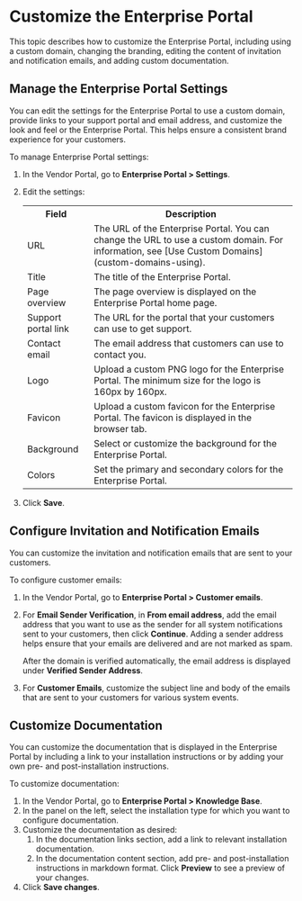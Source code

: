 # Customize the Enterprise Portal

This topic describes how to customize the Enterprise Portal, including using a custom domain, changing the branding, editing the content of invitation and notification emails, and adding custom documentation.

## Manage the Enterprise Portal Settings

You can edit the settings for the Enterprise Portal to use a custom domain, provide links to your support portal and email address, and customize the look and feel or the Enterprise Portal. This helps ensure a consistent brand experience for your customers.

To manage Enterprise Portal settings:

1. In the Vendor Portal, go to **Enterprise Portal > Settings**.
1. Edit the settings:

   <table>
     <tr>
       <th>Field</th>
       <th>Description</th>
     </tr>
     <tr>
       <td>URL</td>
       <td>The URL of the Enterprise Portal. You can change the URL to use a custom domain. For information, see [Use Custom Domains](custom-domains-using).</td>
     </tr>
     <tr>
       <td>Title</td>
       <td>The title of the Enterprise Portal.</td>
     </tr>
     <tr>
       <td>Page overview</td>
       <td>The page overview is displayed on the Enterprise Portal home page.</td>
     </tr>
     <tr>
       <td>Support portal link</td>
       <td>The URL for the portal that your customers can use to get support.</td>
     </tr>
     <tr>
       <td>Contact email</td>
       <td>The email address that customers can use to contact you.</td>
     </tr>
     <tr>
       <td>Logo</td>
       <td>Upload a custom PNG logo for the Enterprise Portal. The minimum size for the logo is 160px by 160px.</td>
     </tr>
     <tr>
       <td>Favicon</td>
       <td>Upload a custom favicon for the Enterprise Portal. The favicon is displayed in the browser tab.</td>
     </tr>
     <tr>
       <td>Background</td>
       <td>Select or customize the background for the Enterprise Portal.</td>
     </tr>
     <tr>
       <td>Colors</td>
       <td>Set the primary and secondary colors for the Enterprise Portal.</td>
     </tr>
   </table>

1. Click **Save**.

## Configure Invitation and Notification Emails

You can customize the invitation and notification emails that are sent to your customers.

To configure customer emails:

1. In the Vendor Portal, go to **Enterprise Portal > Customer emails**.
1. For **Email Sender Verification**, in **From email address**, add the email address that you want to use as the sender for all system notifications sent to your customers, then click **Continue**. Adding a sender address helps ensure that your emails are delivered and are not marked as spam.

    After the domain is verified automatically, the email address is displayed under **Verified Sender Address**.
1. For **Customer Emails**, customize the subject line and body of the emails that are sent to your customers for various system events.

## Customize Documentation

You can customize the documentation that is displayed in the Enterprise Portal by including a link to your installation instructions or by adding your own pre- and post-installation instructions.

To customize documentation:

1. In the Vendor Portal, go to **Enterprise Portal > Knowledge Base**.
1. In the panel on the left, select the installation type for which you want to configure documentation.
1. Customize the documentation as desired:
    1. In the documentation links section, add a link to relevant installation documentation.
    1. In the documentation content section, add pre- and post-installation instructions in markdown format. Click **Preview** to see a preview of your changes.
1. Click **Save changes**.